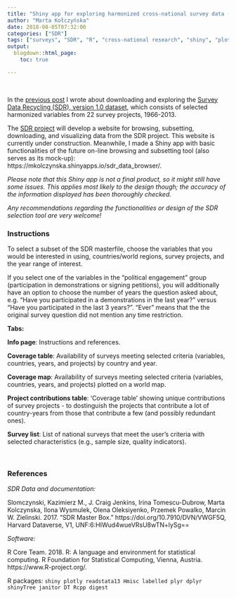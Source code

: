 ```yaml
---
title: "Shiny app for exploring harmonized cross-national survey data (SDR v.1.0)"
author: "Marta Kołczyńska"
date: 2018-08-05T07:32:00
categories: ["SDR"]
tags: ["surveys", "SDR", "R", "cross-national research", "shiny", "plotly", "tutorial", "survey data harmonization"]
output: 
  blogdown::html_page:
    toc: true

---
```

&nbsp;  

In the [previous post](https://martakolczynska.netlify.com/post/sdr-exploration/) I wrote about downloading and exploring the [Survey Data Recycling (SDR), version 1.0 dataset](https://dataverse.harvard.edu/dataset.xhtml?persistentId=doi:10.7910/DVN/VWGF5Q){target="_blank"}, which consists of selected harmonized variables from 22 survey projects, 1966-2013.

The [SDR project](dataharmonization.org){target="_blank"} will develop a website for browsing, subsetting, downloading, and visualizing data from the SDR project. This website is currently under construction. Meanwhile, I made a Shiny app with basic functionalities of the future on-line browsing and subsetting tool (also serves as its mock-up): https://mkolczynska.shinyapps.io/sdr_data_browser/. 

*Please note that this Shiny app is not a final product, so it might still have some issues. This applies most likely to the design though; the accuracy of the information displayed has been thoroughly checked.*

*Any recommendations regarding the functionalities or design of the SDR selection tool are very welcome!*

### Instructions

To select a subset of the SDR masterfile, choose the variables that you would be interested in using,  countries/world regions, survey projects, and the year range of interest.

If you select one of the variables in the "political engagement" group (participation in demonstrations or signing petitions), you will additionally have an option to choose the number of years the question asked about, e.g. "Have you participated in a demonstrations in the last year?" versus "Have you participated in the last 3 years?". "Ever" means that the the original survey question did not mention any time restriction. 


**Tabs:**

**Info page**: Instructions and references.

**Coverage table**: Availability of surveys meeting selected criteria (variables, countries, years, and projects) by country and year.

**Coverage map**: Availability of surveys meeting selected criteria (variables, countries, years, and projects) plotted on a world map.

**Project contributions table**: 'Coverage table' showing unique contributions of survey projects - to dostinguish the projects that contribute a lot of country-years from those that contribute a few (and possibly redundant ones).

**Survey list**: List of national surveys that meet the user's criteria with selected characteristics (e.g., sample size, quality indicators).

&nbsp;  

### References

*SDR Data and documentation:*

Slomczynski, Kazimierz M., J. Craig Jenkins, Irina Tomescu-Dubrow, Marta Kolczynska, Ilona Wysmulek, Olena Oleksiyenko, Przemek Powalko, Marcin W. Zielinski. 2017. “SDR Master Box.” https://doi.org/10.7910/DVN/VWGF5Q, Harvard Dataverse, V1, UNF:6:HIWud4wueVRsU8wTN+lySg==

*Software:*

R Core Team. 2018. R: A language and environment for statistical computing. R Foundation for Statistical Computing, Vienna, Austria. https://www.R-project.org/.

R packages: `shiny plotly readstata13 Hmisc labelled plyr dplyr shinyTree janitor DT Rcpp digest`